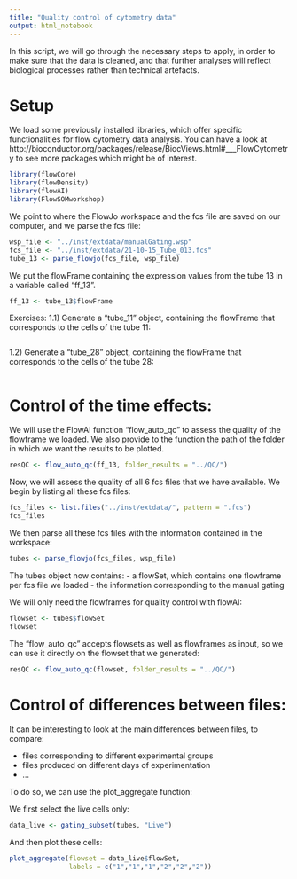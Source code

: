 ```yaml
---
title: "Quality control of cytometry data"
output: html_notebook
---
```


In this script, we will go through the necessary steps to apply, in order to 
make sure that the data is cleaned, and that further analyses will reflect
biological processes rather than technical artefacts.

# Setup

We load some previously installed libraries, which offer specific
functionalities for flow cytometry data analysis. You can have a look at
http://bioconductor.org/packages/release/BiocViews.html#___FlowCytometry
to see more packages which might be of interest.

```r
library(flowCore)
library(flowDensity)
library(flowAI)
library(FlowSOMworkshop)
```

We point to where the FlowJo workspace and the fcs file are saved on our 
computer, and we parse the fcs file:

```r
wsp_file <- "../inst/extdata/manualGating.wsp"
fcs_file <- "../inst/extdata/21-10-15_Tube_013.fcs"
tube_13 <- parse_flowjo(fcs_file, wsp_file)
```

We put the flowFrame containing the expression values from the tube 13
in a variable called "ff_13".

```r
ff_13 <- tube_13$flowFrame
```

Exercises:
1.1) Generate a "tube_11" object, containing the flowFrame that corresponds
to the cells of the tube 11:
```r

```

1.2) Generate a "tube_28" object, containing the flowFrame that corresponds
to the cells of the tube 28:
```r

```


# Control of the time effects:

We will use the FlowAI function "flow_auto_qc" to assess the quality of the
flowframe we loaded. We also provide to the function the path of the 
folder in which we want the results to be plotted.
```r
resQC <- flow_auto_qc(ff_13, folder_results = "../QC/")
```

Now, we will assess the quality of all 6 fcs files that we have available.
We begin by listing all these fcs files:

```r
fcs_files <- list.files("../inst/extdata/", pattern = ".fcs")
fcs_files
```

We then parse all these fcs files with the information contained in the 
workspace:

```r
tubes <- parse_flowjo(fcs_files, wsp_file)
```

The tubes object now contains:
- a flowSet, which contains one flowframe per fcs file we loaded
- the information corresponding to the manual gating

We will only need the flowframes for quality control with flowAI:

```r
flowset <- tubes$flowSet
flowset
```

The "flow_auto_qc" accepts  flowsets as well as flowframes as input,
so we can use it directly on the flowset that we generated:

```r
resQC <- flow_auto_qc(flowset, folder_results = "../QC/")
```

# Control of differences between files:

It can be interesting to look at the main differences between files, to compare:

- files corresponding to different experimental groups
- files produced on different days of experimentation
- ...

To do so, we can use the plot_aggregate function:

We first select the live cells only:

```r
data_live <- gating_subset(tubes, "Live")
```

And then plot these cells:

```r
plot_aggregate(flowset = data_live$flowSet, 
               labels = c("1","1","1","2","2","2"))
```

